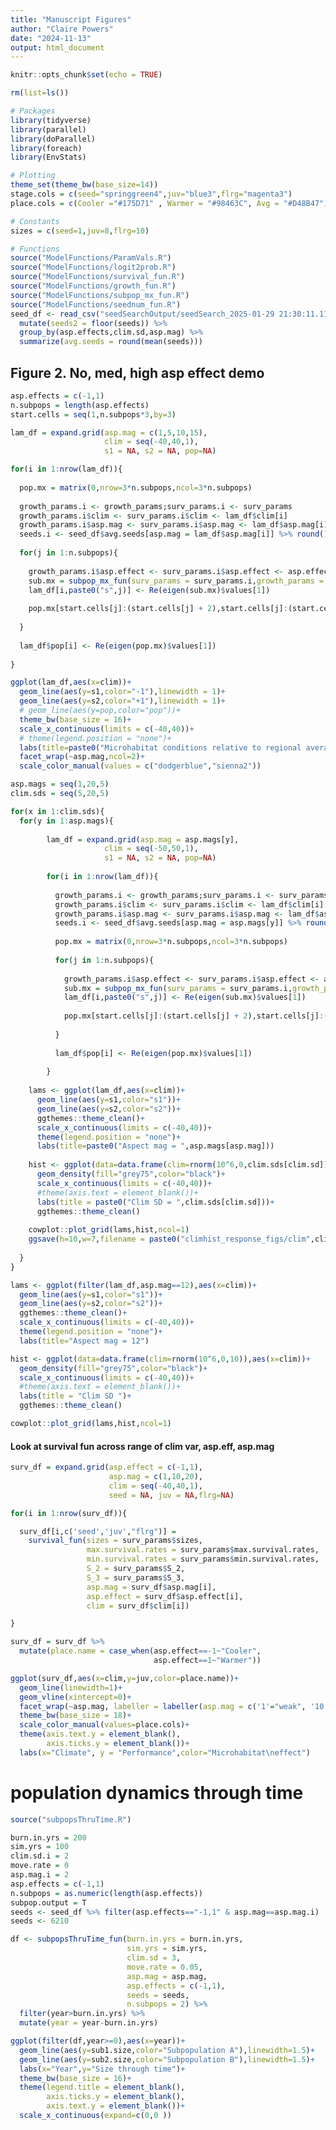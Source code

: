 ```yaml
---
title: "Manuscript Figures"
author: "Claire Powers"
date: "2024-11-13"
output: html_document
---
```


```r
knitr::opts_chunk$set(echo = TRUE)
```

```r
rm(list=ls())

# Packages
library(tidyverse)
library(parallel)
library(doParallel)
library(foreach)
library(EnvStats)

# Plotting
theme_set(theme_bw(base_size=14))
stage.cols = c(seed="springgreen4",juv="blue3",flrg="magenta3")
place.cols = c(Cooler ="#175D71" , Warmer = "#98463C", Avg = "#D48B47")

# Constants
sizes = c(seed=1,juv=8,flrg=10)

# Functions 
source("ModelFunctions/ParamVals.R")
source("ModelFunctions/logit2prob.R")
source("ModelFunctions/survival_fun.R")
source("ModelFunctions/growth_fun.R")
source("ModelFunctions/subpop_mx_fun.R")
source("ModelFunctions/seednum_fun.R")
seed_df <- read_csv("seedSearchOutput/seedSearch_2025-01-29 21:30:11.114866.csv") %>% 
  mutate(seeds2 = floor(seeds)) %>% 
  group_by(asp.effects,clim.sd,asp.mag) %>% 
  summarize(avg.seeds = round(mean(seeds)))
```

## Figure 2. No, med, high asp effect demo
```r

asp.effects = c(-1,1)
n.subpops = length(asp.effects)
start.cells = seq(1,n.subpops*3,by=3)

lam_df = expand.grid(asp.mag = c(1,5,10,15),
                     clim = seq(-40,40,1),
                     s1 = NA, s2 = NA, pop=NA)

for(i in 1:nrow(lam_df)){
  
  pop.mx = matrix(0,nrow=3*n.subpops,ncol=3*n.subpops)
  
  growth_params.i <- growth_params;surv_params.i <- surv_params
  growth_params.i$clim <- surv_params.i$clim <- lam_df$clim[i]
  growth_params.i$asp.mag <- surv_params.i$asp.mag <- lam_df$asp.mag[i]
  seeds.i <- seed_df$avg.seeds[asp.mag = lam_df$asp.mag[i]] %>% round()
  
  for(j in 1:n.subpops){
    
    growth_params.i$asp.effect <- surv_params.i$asp.effect <- asp.effects[j]
    sub.mx = subpop_mx_fun(surv_params = surv_params.i,growth_params = growth_params.i,seeds.in = seeds.i)
    lam_df[i,paste0("s",j)] <- Re(eigen(sub.mx)$values[1])
    
    pop.mx[start.cells[j]:(start.cells[j] + 2),start.cells[j]:(start.cells[j] + 2)] <- sub.mx
    
  }
  
  lam_df$pop[i] <- Re(eigen(pop.mx)$values[1])
  
}

ggplot(lam_df,aes(x=clim))+
  geom_line(aes(y=s1,color="-1"),linewidth = 1)+
  geom_line(aes(y=s2,color="+1"),linewidth = 1)+
  # geom_line(aes(y=pop,color="pop"))+
  theme_bw(base_size = 16)+
  scale_x_continuous(limits = c(-40,40))+
  # theme(legend.position = "none")+
  labs(title=paste0("Microhabitat conditions relative to regional average (0) = ",list(asp.effects)))+
  facet_wrap(~asp.mag,ncol=2)+
  scale_color_manual(values = c("dodgerblue","sienna2"))

asp.mags = seq(1,20,5)
clim.sds = seq(5,20,5)

for(x in 1:clim.sds){
  for(y in 1:asp.mags){
          
        lam_df = expand.grid(asp.mag = asp.mags[y],
                     clim = seq(-50,50,1),
                     s1 = NA, s2 = NA, pop=NA)
    
        for(i in 1:nrow(lam_df)){
      
          growth_params.i <- growth_params;surv_params.i <- surv_params
          growth_params.i$clim <- surv_params.i$clim <- lam_df$clim[i]
          growth_params.i$asp.mag <- surv_params.i$asp.mag <- lam_df$asp.mag[i]
          seeds.i <- seed_df$avg.seeds[asp.mag = asp.mags[y]] %>% round()
          
          pop.mx = matrix(0,nrow=3*n.subpops,ncol=3*n.subpops)
    
          for(j in 1:n.subpops){
            
            growth_params.i$asp.effect <- surv_params.i$asp.effect <- asp.effects[j]
            sub.mx = subpop_mx_fun(surv_params = surv_params.i,growth_params = growth_params.i,seeds.in = seeds.i)
            lam_df[i,paste0("s",j)] <- Re(eigen(sub.mx)$values[1])
            
            pop.mx[start.cells[j]:(start.cells[j] + 2),start.cells[j]:(start.cells[j] + 2)] <- sub.mx
            
          }
      
          lam_df$pop[i] <- Re(eigen(pop.mx)$values[1])
          
        }
    
    lams <- ggplot(lam_df,aes(x=clim))+
      geom_line(aes(y=s1,color="s1"))+
      geom_line(aes(y=s2,color="s2"))+
      ggthemes::theme_clean()+
      scale_x_continuous(limits = c(-40,40))+
      theme(legend.position = "none")+
      labs(title=paste0("Aspect mag = ",asp.mags[asp.mag]))
    
    hist <- ggplot(data=data.frame(clim=rnorm(10^6,0,clim.sds[clim.sd])),aes(x=clim))+
      geom_density(fill="grey75",color="black")+
      scale_x_continuous(limits = c(-40,40))+
      #theme(axis.text = element_blank())+
      labs(title = paste0("Clim SD = ",clim.sds[clim.sd]))+
      ggthemes::theme_clean()
    
    cowplot::plot_grid(lams,hist,ncol=1)
    ggsave(h=10,w=7,filename = paste0("climhist_response_figs/clim",clim.sds[clim.sd],"_hab",asp.mags[asp.mag],".png"))
    
  }
}

lams <- ggplot(filter(lam_df,asp.mag==12),aes(x=clim))+
  geom_line(aes(y=s1,color="s1"))+
  geom_line(aes(y=s2,color="s2"))+
  ggthemes::theme_clean()+
  scale_x_continuous(limits = c(-40,40))+
  theme(legend.position = "none")+
  labs(title="Aspect mag = 12")

hist <- ggplot(data=data.frame(clim=rnorm(10^6,0,10)),aes(x=clim))+
  geom_density(fill="grey75",color="black")+
  scale_x_continuous(limits = c(-40,40))+
  #theme(axis.text = element_blank())+
  labs(title = "Clim SD ")+
  ggthemes::theme_clean()

cowplot::plot_grid(lams,hist,ncol=1)
```


#### Look at survival fun across range of clim var, asp.eff, asp.mag ####
```r

surv_df = expand.grid(asp.effect = c(-1,1),
                      asp.mag = c(1,10,20),
                      clim = seq(-40,40,1),
                      seed = NA, juv = NA,flrg=NA)

for(i in 1:nrow(surv_df)){

  surv_df[i,c('seed','juv',"flrg")] =
    survival_fun(sizes = surv_params$sizes,
                 max.survival.rates = surv_params$max.survival.rates,
                 min.survival.rates = surv_params$min.survival.rates,
                 S_2 = surv_params$S_2,
                 S_3 = surv_params$S_3,
                 asp.mag = surv_df$asp.mag[i],
                 asp.effect = surv_df$asp.effect[i],
                 clim = surv_df$clim[i])

}

surv_df = surv_df %>%
  mutate(place.name = case_when(asp.effect==-1~"Cooler",
                                asp.effect==1~"Warmer"))

ggplot(surv_df,aes(x=clim,y=juv,color=place.name))+
  geom_line(linewidth=1)+
  geom_vline(xintercept=0)+
  facet_wrap(~asp.mag, labeller = labeller(asp.mag = c('1'="weak", '10' = "mid",'20' = 'strong'))) +
  theme_bw(base_size = 18)+
  scale_color_manual(values=place.cols)+
  theme(axis.text.y = element_blank(),
        axis.ticks.y = element_blank())+
  labs(x="Climate", y = "Performance",color="Microhabitat\neffect")

```

# population dynamics through time
```r

source("subpopsThruTime.R")

burn.in.yrs = 200
sim.yrs = 100
clim.sd.i = 2
move.rate = 0
asp.mag.i = 2
asp.effects = c(-1,1)
n.subpops = as.numeric(length(asp.effects))
subpop.output = T
seeds <- seed_df %>% filter(asp.effects=="-1,1" & asp.mag==asp.mag.i)
seeds <- 6210

df <- subpopsThruTime_fun(burn.in.yrs = burn.in.yrs,
                          sim.yrs = sim.yrs,
                          clim.sd = 3,
                          move.rate = 0.05,
                          asp.mag = asp.mag,
                          asp.effects = c(-1,1),
                          seeds = seeds,
                          n.subpops = 2) %>% 
  filter(year>burn.in.yrs) %>% 
  mutate(year = year-burn.in.yrs) 

ggplot(filter(df,year>=0),aes(x=year))+
  geom_line(aes(y=sub1.size,color="Subpopulation A"),linewidth=1.5)+
  geom_line(aes(y=sub2.size,color="Subpopulation B"),linewidth=1.5)+
  labs(x="Year",y="Size through time")+
  theme_bw(base_size = 16)+
  theme(legend.title = element_blank(),
        axis.ticks.y = element_blank(),
        axis.text.y = element_blank())+
  scale_x_continuous(expand=c(0,0 ))

```



